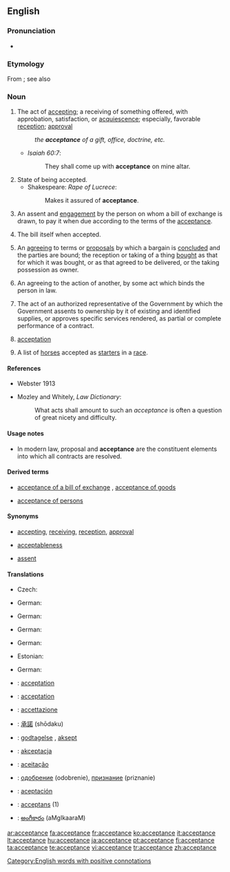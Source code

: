 ==English==

===Pronunciation===
* {{IPA|/əkˈsɛptəns/}}

===Etymology===
From {{etyl|fro}} {{term|accepter|lang=fro}}; see also {{term|accept}}

===Noun===
{{en-noun}}

# The act of [[accepting]]; a receiving of something offered, with approbation, satisfaction, or [[acquiescence]]; especially, favorable [[reception]]; [[approval]]
#: ''the '''acceptance''' of a gift, office, doctrine, etc.''
#* ''Isaiah 60:7'':
#*: They shall come up with '''acceptance''' on mine altar.
# State of being accepted.
#* Shakespeare: ''Rape of Lucrece'':
#*: Makes it assured of '''acceptance'''.
# {{context|commerce}} An assent and [[engagement]] by the person on whom a bill of exchange is drawn, to pay it when due according to the terms of the [[acceptance]].
# {{context|commerce}} The bill itself when accepted.
# An [[agreeing]] to terms or [[proposals]] by which a bargain is [[concluded]] and the parties are bound; the reception or taking of a thing [[bought]] as that for which it was bought, or as that agreed to be delivered, or the taking possession as owner.
# {{law}} An agreeing to the action of another, by some act which binds the person in law.
# {{context|US|_|Government}} The act of an authorized representative of the Government by which the Government assents to ownership by it of existing and identified supplies, or approves specific services rendered, as partial or complete performance of a contract.
# {{obsolete}} [[acceptation]]
# {{AU|and|NZ|plural}} A list of [[horse]]s accepted as [[starter]]s in a [[race]].

====References====
* Webster 1913
* {{sense|law|An agreeing to the action of another, by some act which binds the person in law}} Mozley and Whitely, ''Law Dictionary'':
*: What acts shall amount to such an ''acceptance'' is often a question of great nicety and difficulty.

====Usage notes====
* {{sense|law|An agreeing to the action of another, by some act which binds the person in law}} In modern law, proposal and '''acceptance''' are the constituent elements into which all contracts are resolved.

====Derived terms====
* {{sense|US Government|act of an authorized representative to assent to ownership or approve services rendered}} [[acceptance of a bill of exchange]]<!-- If this meets CFI, move the following synonyms and def to that entry: '''check''', '''draft''', or '''order''', "an engagement to pay it according to the terms. This engagement is usually made by writing the word "accepted" across the face of the bill." -->, [[acceptance of goods]] <!-- If this meets CFI, move the following def to that entry: "under the statute of frauds, is an [[intelligent]] acceptance by a party [[knowing]] the nature of the [[transaction]]." -->
* [[acceptance of persons]] <!-- If this meets CFI, move the following to that entry: "[[partiality]], [[favoritism]]. See under [[accept]]." -->

====Synonyms====
* {{sense|act of accepting}} [[accepting]], [[receiving]], [[reception]], [[approval]]
* {{sense|State of being accepted}} [[acceptableness]]
* {{sense|commerce|assent and engagement of a bill of exchange}} [[assent]]

====Translations====
{{trans-top|receiving of something offered}}
* Czech: {{t-|cs|přijetí|n}}
{{trans-mid}}
* German: {{t+|de|Annahme|f}}
{{trans-bottom}}

{{trans-top|(commerce) An assent and engagement by the person on whom a bill of exchange is drawn}}
* German: {{t+|de|Akzeptanz|f}}
{{trans-mid}}
{{trans-bottom}}

{{trans-top|(commerce) The bill itself when accepted.}}
* German: {{t+|de|Vertrag|m}}
{{trans-mid}}
{{trans-bottom}}

{{trans-top|An agreeing to terms or proposals}}
* German: {{t+|de|Akzeptanz|f}}
{{trans-mid}}
{{trans-bottom}}

{{trans-top|(law) An agreeing to the action of another}}
* Estonian: {{t|et|heakskiitmine}}
{{trans-mid}}
* German: {{t+|de|Annahme|f}}
{{trans-bottom}}

{{trans-top|(US Government) The act of an authorized representative of the Government}}
{{trans-mid}}
{{trans-bottom}}

{{trans-top|(obsolete) acceptation}}
{{trans-mid}}
{{trans-bottom}}

{{trans-top|(Australia and New Zealand, plural) A list of horses accepted as starters in a race.}}
{{trans-mid}}
{{trans-bottom}}

{{checktrans-top}}
* {{ttbc|French}}: [[acceptation]] {{f}}
* {{ttbc|Interlingua}}: [[acceptation]]
* {{ttbc|Italian}}: [[accettazione]]
* {{ttbc|Japanese}}: [[承諾]] (shōdaku)
* {{ttbc|Norwegian}}: [[godtagelse]] {{c}}, [[aksept]] {{c}}
{{checktrans-mid}}
* {{ttbc|Polish}}: [[akceptacja]]
* {{ttbc|Portuguese}}: [[aceitação]]
* {{ttbc|Russian}}: [[одобрение]] (odobrenie), [[признание]] (priznanie)
* {{ttbc|Spanish}}: [[aceptación]]
* {{ttbc|Swedish}}: [[acceptans]] (1)
* {{ttbc|Telugu}}: [[అంగీకారం]] (aMgIkaaraM)
{{checktrans-bottom}}

[[Category:English words with positive connotations]]

[[ar:acceptance]]
[[fa:acceptance]]
[[fr:acceptance]]
[[ko:acceptance]]
[[it:acceptance]]
[[lt:acceptance]]
[[hu:acceptance]]
[[ja:acceptance]]
[[pt:acceptance]]
[[fi:acceptance]]
[[ta:acceptance]]
[[te:acceptance]]
[[vi:acceptance]]
[[tr:acceptance]]
[[zh:acceptance]]